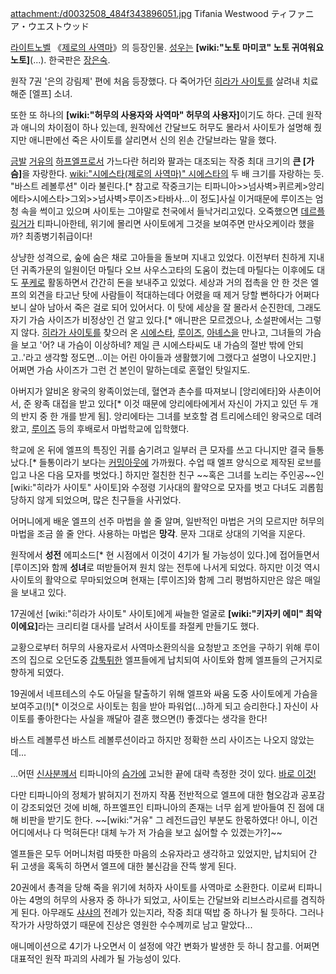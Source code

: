attachment:/d0032508_484f343896051.jpg
Tifania Westwood
ティファニア・ウエストウッド

[[라이트노벨]] 《[[제로의 사역마]]》의 등장인물. [[성우]]는 '''[wiki:"노토 마미코" 노토 귀여워요 노토]'''(...). 한국판은 [[장은숙]].

원작 7권 '은의 강림제' 편에 처음 등장했다. 다 죽어가던 [[히라가 사이토]]를 살려내 치료해준 [엘프] 소녀. 

또한 또 하나의 '''[wiki:"허무의 사용자와 사역마"  허무의 사용자]'''이기도 하다. 근데 원작과 애니의 차이점이 하나 있는데, 원작에선 간달브도 허무도 몰라서 사이토가 설명해 줬지만 애니판에선 죽은 사이토를 살리면서 신의 왼손 간달브라는 말을 했다.

[[금발]] [[거유]]의 [[하프엘프]]로서 가느다란 허리와 팔과는 대조되는 작중 최대 크기의 '''큰 [가슴]'''을 자랑한다. [[wiki:"시에스타(제로의 사역마)" 시에스타]]의 두 배 크기를 자랑하는 듯. "바스트 레볼루션" 이라 불린다.[* 참고로 작중크기는 티파니아>>넘사벽>퀴르케>앙리에타>시에스타>그외>>넘사벽>루이즈>타바사...이 정도]사실 이거때문에 루이즈는 엄청 속을 썩이고 있으며 사이토는 그야말로 천국에서 들낙거리고있다. 오죽했으면 [[데르플링거]]가 티파니아한테, 위기에 몰리면 사이토에게 그것을 보여주면 만사오케이라 했을까? 최종병기취급이다!  

상냥한 성격으로, 숲에 숨은 채로 고아들을 돌보며 지내고 있었다. 이전부터 친하게 지내던 귀족가문의 일원이던 마틸다 오브 사우스고타의 도움이 컸는데 마틸다는 이후에도 대도 [[푸케]]로 활동하면서 간간히 돈을 보내주고 있었다. 세상과 거의 접촉을 안 한 것은 엘프의 외견을 타고난 탓에 사람들이 적대하는데다 어렸을 때 제거 당할 뻔하다가 어쩌다보니 살아 남아서 죽은 걸로 되어 있어서다. 이 탓에 세상을 잘 몰라서 순진한데, 그래도 자기 가슴 사이즈가 비정상인 건 알고 있다.[* 애니판은 모르겠으나, 소설판에서는 그렇지 않다. [[히라가 사이토]]를 찾으러 온 [[시에스타]], [[루이즈]], [[아녜스]]을 만나고, 그녀들의 가슴을 보고 '어? 내 가슴이 이상하네? 제일 큰 시에스타씨도 내 가슴의 절반 밖에 안되고..'라고 생각할 정도면...이는 어린 아이들과 생활했기에 그랬다고 설명이 나오지만.] 어쩌면 가슴 사이즈가 그런 건 본인이 말하는데로 혼혈인 탓일지도.

아버지가 알비온 왕국의 왕족이었는데, 혈연과 촌수를 따져보니 [앙리에타]와 사촌이어서, 준 왕족 대접을 받고 있다[* 이것 때문에 앙리에타에게서 자신이 가지고 있던 두 개의 반지 중 한 개를 받게 됨]. 앙리에타는 그녀를 보호할 겸 트리에스테인 왕국으로 데려왔고, [[루이즈]] 등의 후배로서 마법학교에 입학했다.

학교에 온 뒤에 엘프의 특징인 귀를 숨기려고 일부러 큰 모자를 쓰고 다니지만 결국 들통났다.[* 들통이라기 보다는 [[커밍아웃]]에 가까웠다. 수업 때 엘프 양식으로 제작된 로브를 입고 나온 다음 모자를 벗었다.] 하지만 절친한 친구 ~~혹은 그녀를 노리는 주인공~~인 [wiki:"히라가 사이토" 사이토]와 수정령 기사대의 활약으로 모자를 벗고 다녀도 괴롭힘 당하지 않게 되었으며, 많은 친구들을 사귀었다.

어머니에게 배운 엘프의 선주 마법을 쓸 줄 알며, 일반적인 마법은 거의 모르지만 허무의 마법을 조금 쓸 줄 안다. 사용하는 마법은 '''망각'''. 문자 그대로 상대의 기억을 지운다.

원작에서 '''성전''' 에피소드[* 현 시점에서 이것이 4기가 될 가능성이 있다.]에 접어들면서 [루이즈]와 함께 '''성녀'''로 떠받들어져 원치 않는 전투에 나서게 되었다. 하지만 이것 역시 사이토의 활약으로 무마되었으며 현재는 [루이즈]와 함께 그리 평범하지만은 않은 매일을 보내고 있다.

17권에선 [wiki:"히라가 사이토" 사이토]에게 싸늘한 얼굴로 '''[wiki:"키자키 에미" 최악이에요]'''라는 크리티컬 대사를 날려서 사이토를 좌절케 만들기도 했다.

교황으로부터 허무의 사용자로서 사역마소환의식을 요청받고 조언을 구하기 위해 루이즈의 집으로 오던도중 [[갑툭튀]]한  엘프들에게 납치되여 사이토와 함께 엘프들의 근거지로 향하게 되였다.

19권에서 네프테스의 수도 아딜을 탈출하기 위해 엘프와 싸움 도중 사이토에게 가슴을 보여주고(!)[* 이것으로 사이토는 힘을 받아 파워업(...)하게 되고 승리한다.] 자신이 사이토를 좋아한다는 사실을 깨달아 결혼 했으면(!) 좋겠다는 생각을 한다!  

바스트 레볼루션 바스트 레볼루션이라고 하지만 정확한 쓰리 사이즈는 나오지 않았는데...

...어떤 [[신사]]분께서 티파니아의 [[슴가]]에 고뇌한 끝에 대략 측정한 것이 있다. [http://typemoon.net/bbs/board.php?bo_table=freeboard&wr_id=373763 바로 이것!]

다만 티파니아의 정체가 밝혀지기 전까지 작품 전반적으로 엘프에 대한 혐오감과 공포감이 강조되었던 것에 비해, 하프엘프인 티파니아의 존재는 너무 쉽게 받아들여 진 점에 대해 비판을 받기도 한다. ~~[wiki:"거유" 그 레전드급인 부분도 한몫하였다! 아니, 이건 어디에서나 다 먹혀든다! 대체 누가 저 가슴을 보고 싫어할 수 있겠는가?]~~  

엘프들은 모두 어머니처럼 따뜻한 마음의 소유자라고 생각하고 있었지만, 납치되어 간 뒤 고생을 혹독히 하면서 엘프에 대한 불신감을 잔뜩 쌓게 된다.

20권에서 총격을 당해 죽을 위기에 처하자 사이토를 사역마로 소환한다. 이로써 티파니아는 4명의 허무의 사용자 중 하나가 되었고, 사이토는 간달브와 리브스라시르를 겸직하게 된다. 아무래도 [[샤샤]]의 전례가 있는지라, 작중 최대 떡밥 중 하나가 될 듯하다. 그러나 작가가 사망하였기 때문에 진상은 영원한 수수께끼로 남고 말았다...

애니메이션으로 4기가 나오면서 이 설정에 약간 변화가 발생한 듯 하니 참고를. 어쩌면 대표적인 원작 파괴의 사례가 될 가능성이 있다.
